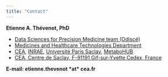 ```yaml
---
title: "Contact"
---
```


**Etienne A. Thévenot, PhD**

-   [Data Sciences for Precision Medicine team (Odiscé)](https://odisce.github.io/)
-   [Medicines and Healthcare Technologies Department](http://joliot.cea.fr/drf/joliot/en/Pages/research_entities/medicines_healthcare_technologies.aspx)
-   [CEA](http://www.cea.fr/english), [INRAE](https://www.inrae.fr/en), [Université Paris Saclay](https://www.universite-paris-saclay.fr/en), [MetaboHUB](http://www.metabohub.fr/home.html)
-   [CEA, Centre de Saclay, F-91191 Gif-sur-Yvette Cedex, France](http://www.cea.fr/Documents/plans-des-centres/cea_saclay_map.pdf)

**E-mail: etienne.thevenot \*at\* cea.fr**
